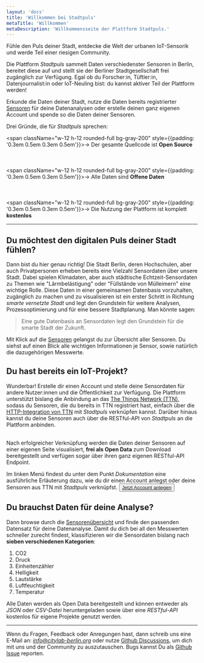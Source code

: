 ```yaml
---
layout: 'docs'
title: 'Willkommen bei Stadtpuls'
metaTitle: 'Willkommen'
metaDescription: 'Willkommensseite der Plattform Stadtpuls.'
---
```



<p className="lead">
  Fühle den Puls deiner Stadt, entdecke die Welt der urbanen IoT-Sensorik und werde Teil einer riesigen Community.
</p>

Die Plattform *Stadtpuls* sammelt Daten verschiedenster Sensoren in Berlin, bereitet diese auf und stellt sie der Berliner Stadtgesellschaft frei zugänglich zur Verfügung.
Egal ob du Forscher:in, Tüftler:in, Datenjournalist:in oder IoT-Neuling bist: du kannst aktiver Teil der Plattform werden!

Erkunde die Daten deiner Stadt, nutze die Daten bereits registrierter <a href='/sensors'>Sensoren</a> für deine Datenanalysen oder erstelle deinen ganz eigenen Account und spende so die Daten deiner Sensoren.

Drei Gründe, die für *Stadtpuls* sprechen:

<span className="w-12 h-12 rounded-full bg-gray-200" style={{padding: '0.3em 0.5em 0.3em 0.5em'}}>→</span> Der gesamte Quellcode ist <strong>Open Source</strong>
<br></br>
<br></br>
<span className="w-12 h-12 rounded-full bg-gray-200" style={{padding: '0.3em 0.5em 0.3em 0.5em'}}>→</span> Alle Daten sind <strong>Offene Daten</strong>
<br></br>
<br></br>
<span className="w-12 h-12 rounded-full bg-gray-200" style={{padding: '0.3em 0.5em 0.3em 0.5em'}}>→</span> Die Nutzung der Plattform ist komplett <strong>kostenlos</strong>

---

## Du möchtest den digitalen Puls deiner Stadt fühlen?
Dann bist du hier genau richtig! Die Stadt Berlin, deren Hochschulen, aber auch Privatpersonen erheben bereits eine Vielzahl Sensordaten über unsere Stadt. Dabei spielen Klimadaten, aber auch städtische Echtzeit-Sensordaten zu Themen wie "Lärmbelästigung" oder "Füllstände von Mülleimern" eine wichtige Rolle.
Diese Daten in einer gemeinsamen Datenbasis vorzuhalten, zugänglich zu machen und zu visualisieren ist ein erster Schritt in Richtung *smarte vernetzte Stadt* und legt den Grundstein für weitere Analysen, Prozessoptimierung und für eine bessere Stadtplanung.
Man könnte sagen:
<blockquote>
  <p>Eine gute Datenbasis an Sensordaten legt den Grundstein für die smarte Stadt der Zukunft.</p>
</blockquote>

Mit Klick auf die <a href='/sensors'>Sensoren</a> gelangst du zur Übersicht aller Sensoren.
Du siehst auf einen Blick alle wichtigen Informationen je Sensor, sowie natürlich die dazugehörigen Messwerte.

## Du hast bereits ein IoT-Projekt?
Wunderbar! Erstelle dir einen Account und stelle deine Sensordaten für andere Nutzer:innen und die Öffentlichkeit zur Verfügung. Die Plattform unterstützt bislang die Anbindung an das <a href="https://www.thethingsnetwork.org/" target="_blank">The Things Network (TTN)</a>, sodass du Sensoren, die du bereits in TTN registriert hast, einfach über die <a href="https://www.thethingsnetwork.org/docs/applications/http/" target="_blank">HTTP-Integration von TTN</a> mit *Stadtpuls* verknüpfen kannst. Darüber hinaus kannst du deine Sensoren auch über die RESTful-API von *Stadtpuls* an die Plattform anbinden.

<br/>
Nach erfolgreicher Verknüpfung werden die Daten deiner Sensoren auf einer eigenen Seite visualisiert, <strong>frei als Open Data</strong> zum Download bereitgestellt und verfügen sogar über ihren ganz eigenen RESTful-API Endpoint.

Im linken Menü findest du unter dem Punkt *Dokumentation* eine ausführliche Erläuterung dazu, wie du dir einen Account anlegst oder deine Sensoren aus TTN mit *Stadtpuls* verknüpfst.
<Button><a href='/signup'>Jetzt Account anlegen</a></Button>


## Du brauchst Daten für deine Analyse?

Dann browse durch die <a href='/sensors'>Sensorenübersicht</a> und finde den passenden Datensatz für deine Datenanalyse.
Damit du dich bei all den Messwerten schneller zurecht findest, klassifizieren wir die Sensordaten bislang nach <strong>sieben verschiedenen Kategorien</strong>:

1. CO2
2. Druck
3. Einheitenzähler
4. Helligkeit
5. Lautstärke
6. Luftfeuchtigkeit
7. Temperatur

Alle Daten werden als Open Data bereitgestellt und können entweder als *JSON* oder *CSV-Datei* heruntergeladen sowie über eine *RESTful-API* kostenlos für eigene Projekte genutzt werden. 

---

Wenn du Fragen, Feedback oder Anregungen hast, dann schreib uns eine E-Mail an: *info@citylab-berlin.org* oder nutze <a href="https://github.com/technologiestiftung/stadtpuls/discussions">Github Discussions</a>, um dich mit uns und der Community zu auszutauschen. Bugs kannst Du als <a href="https://github.com/technologiestiftung/stadtpuls-community/issues">Github Issue</a> reporten.


